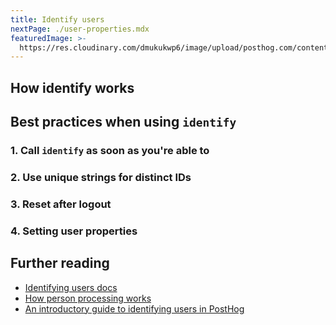 ```yaml
---
title: Identify users
nextPage: ./user-properties.mdx
featuredImage: >-
  https://res.cloudinary.com/dmukukwp6/image/upload/posthog.com/contents/docs/getting-started/images/docs-identify.png
---
```



<JSIdentifyIntro/> 

## How identify works

<JSIdentifyHowItWorks/>

## Best practices when using `identify`

### 1. Call `identify` as soon as you're able to

<JSIdentifyWhenToCall/>

### 2. Use unique strings for distinct IDs

<JSIdentifyUseUniqueIds/>

### 3. Reset after logout

<JSIdentifyReset/>

### 4. Setting user properties

<JSIdentifySetUserProperties/>

## Further reading

- [Identifying users docs](/docs/product-analytics/identify)
- [How person processing works](/docs/how-posthog-works/ingestion-pipeline#2-person-processing)
- [An introductory guide to identifying users in PostHog](/tutorials/identify-users-guide)
